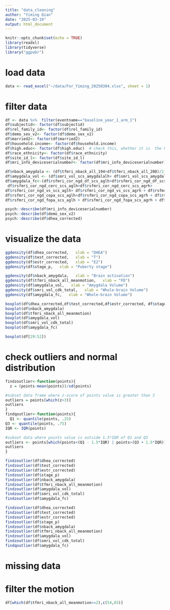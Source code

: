 ```yaml
---
title: "data_cleaning"
author: "Yiming Qian"
date: "2025-03-19"
output: html_document
---
```


```r
knitr::opts_chunk$set(echo = TRUE)
library(readxl)
library(tidyverse)
library("ggpubr")
```

# load data

```r
data <- read_excel("~/data/For_Yiming_20250304.xlsx", sheet = 1)
```

# filter data

```r
df <- data %>%  filter(eventname=="baseline_year_1_arm_1") 
df$subjectid<- factor(df$subjectid)
df$rel_family_id<- factor(df$rel_family_id)
df$demo_sex_v2<- factor(df$demo_sex_v2)
df$married2<- factor(df$married2)
df$household.income<- factor(df$household.income)
df$high.educ<- factor(df$high.educ)  # check this, whether it is  the highest education or the education level of the reporter
df$race_ethnicity<- factor(df$race_ethnicity)
df$site_id_l<- factor(df$site_id_l)
df$mri_info_deviceserialnumber<- factor(df$mri_info_deviceserialnumber)
```

```r
df$nback_amygdala <- (df$tfmri_nback_all_194+df$tfmri_nback_all_208)/2
df$amygdala_vol <- (df$smri_vol_scs_amygdalalh+ df$smri_vol_scs_amygdalarh)/2
df$amygdala_fc<-(df$rsfmri_cor_ngd_df_scs_aglh+df$rsfmri_cor_ngd_df_scs_agrh + 
 df$rsfmri_cor_ngd_cerc_scs_aglh+df$rsfmri_cor_ngd_cerc_scs_agrh+
df$rsfmri_cor_ngd_vs_scs_aglh+ df$rsfmri_cor_ngd_vs_scs_agrh + df$rsfmri_cor_ngd_au_scs_aglh+df$rsfmri_cor_ngd_au_scs_agrh +
df$rsfmri_cor_ngd_copa_scs_aglh+df$rsfmri_cor_ngd_copa_scs_agrh + df$rsfmri_cor_ngd_dsa_scs_aglh + df$rsfmri_cor_ngd_dsa_scs_agrh+
df$rsfmri_cor_ngd_fopa_scs_aglh + df$rsfmri_cor_ngd_fopa_scs_agrh + df$rsfmri_cor_ngd_none_scs_aglh + df$rsfmri_cor_ngd_none_scs_agrh + df$rsfmri_cor_ngd_rst_scs_aglh + df$rsfmri_cor_ngd_rst_scs_agrh + df$rsfmri_cor_ngd_smh_scs_aglh + df$rsfmri_cor_ngd_smh_scs_agrh + df$rsfmri_cor_ngd_smm_scs_aglh + df$rsfmri_cor_ngd_smm_scs_agrh + df$rsfmri_cor_ngd_vta_scs_aglh+ df$rsfmri_cor_ngd_vta_scs_agrh)/24
```


```r
psych::describe(df$mri_info_deviceserialnumber)
psych::describe(df$demo_sex_v2)
psych::describe(df$dhea_corrected)
```

# visualize the data
```r
ggdensity(df$dhea_corrected,   xlab = "DHEA")
ggdensity(df$test_corrected,   xlab = "T")
ggdensity(df$estr_corrected,   xlab = "E2")
ggdensity(df$stage_p,   xlab = "Puberty stage")
```

```r
ggdensity(df$nback_amygdala,   xlab = "Brain activation")
ggdensity(df$tfmri_nback_all_meanmotion,   xlab = "FD")
ggdensity(df$amygdala_vol,   xlab = "Amygdala Volume")
ggdensity(df$smri_vol_cdk_total,   xlab = "Whole-brain Volume")
ggdensity(df$amygdala_fc,   xlab = "Whole-brain Volume")
```

```r
boxplot(df$dhea_corrected,df$test_corrected,df$estr_corrected, df$stage_p)
boxplot(df$nback_amygdala)
boxplot(df$tfmri_nback_all_meanmotion) 
boxplot(df$amygdala_vol)
boxplot(df$smri_vol_cdk_total)
boxplot(df$amygdala_fc)
```

```r
boxplot(df[29:52])
```


# check outliers and normal distribution
```r
findzoutlier<-function(points){
  z = (points-mean(points))/sd(points)

#subset data frame where z-score of points value is greater than 3
outliers = points[which(z>3)]
outliers
}
findqoutlier<-function(points){
  Q1 <- quantile(points, .25)
Q3 <- quantile(points, .75)
IQR <- IQR(points)

#subset data where points value is outside 1.5*IQR of Q1 and Q3
outliers <- points[which(points<(Q1 - 1.5*IQR) | points>(Q3 + 1.5*IQR))]
outliers
}
```

```r
findzoutlier(df$dhea_corrected)
findzoutlier(df$test_corrected)
findzoutlier(df$estr_corrected)
findzoutlier(df$stage_p)
findzoutlier(df$nback_amygdala)
findzoutlier(df$tfmri_nback_all_meanmotion) 
findzoutlier(df$amygdala_vol)
findzoutlier(df$smri_vol_cdk_total)
findzoutlier(df$amygdala_fc)
```

```r
findzoutlier(df$dhea_corrected)
findzoutlier(df$test_corrected)
findzoutlier(df$estr_corrected)
findzoutlier(df$stage_p)
findzoutlier(df$nback_amygdala)
findzoutlier(df$tfmri_nback_all_meanmotion) 
findzoutlier(df$amygdala_vol)
findzoutlier(df$smri_vol_cdk_total)
findqoutlier(df$amygdala_fc)
```

# missing data

# filter the motion
```r
df[which(df$tfmri_nback_all_meanmotion>=2),c(54,65)]
```

